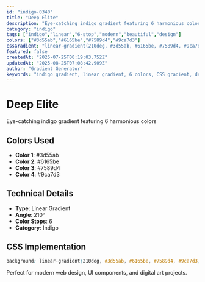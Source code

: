 ```yaml
---
id: "indigo-0340"
title: "Deep Elite"
description: "Eye-catching indigo gradient featuring 6 harmonious colors"
category: "indigo"
tags: ["indigo","linear","6-stop","modern","beautiful","design"]
colors: ["#3d55ab","#6165be","#7589d4","#9ca7d3"]
cssGradient: "linear-gradient(210deg, #3d55ab, #6165be, #7589d4, #9ca7d3)"
featured: false
createdAt: "2025-07-25T00:19:03.752Z"
updatedAt: "2025-08-25T07:08:42.909Z"
author: "Gradient Generator"
keywords: "indigo gradient, linear gradient, 6 colors, CSS gradient, design, #3d55ab, #6165be, #7589d4, #9ca7d3"
---
```


# Deep Elite

Eye-catching indigo gradient featuring 6 harmonious colors

## Colors Used
- **Color 1**: #3d55ab
- **Color 2**: #6165be
- **Color 3**: #7589d4
- **Color 4**: #9ca7d3

## Technical Details
- **Type**: Linear Gradient
- **Angle**: 210°
- **Color Stops**: 6
- **Category**: Indigo

## CSS Implementation
```css
background: linear-gradient(210deg, #3d55ab, #6165be, #7589d4, #9ca7d3);
```

Perfect for modern web design, UI components, and digital art projects.
